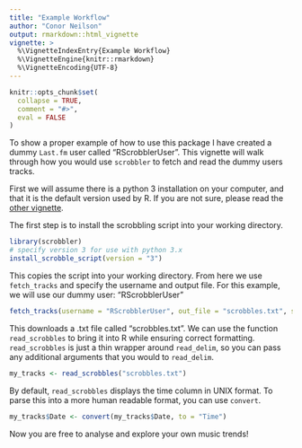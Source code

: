 ```yaml
---
title: "Example Workflow"
author: "Conor Neilson"
output: rmarkdown::html_vignette
vignette: >
  %\VignetteIndexEntry{Example Workflow}
  %\VignetteEngine{knitr::rmarkdown}
  %\VignetteEncoding{UTF-8}
---
```


```r
knitr::opts_chunk$set(
  collapse = TRUE,
  comment = "#>",
  eval = FALSE
)
```

To show a proper example of how to use this package I have created a dummy `Last.fm` user called "RScrobblerUser". This vignette will walk through how you would use `scrobbler` to fetch and read the dummy users tracks. 

First we will assume there is a python 3 installation on your computer, and that it is the default version used by R. If you are not sure, please read the [other vignette](changing-your-python-version.html).

The first step is to install the scrobbling script into your working directory.

```r
library(scrobbler)
# specify version 3 for use with python 3.x
install_scrobble_script(version = "3")
```

This copies the script into your working directory. From here we use `fetch_tracks` and specify the username and output file. For this example, we will use our dummy user: "RScrobblerUser"

```r
fetch_tracks(username = "RScrobblerUser", out_file = "scrobbles.txt", start_page = "1")
```

This downloads a .txt file called "scrobbles.txt". We can use the function `read_scrobbles` to bring it into R while ensuring correct formatting. `read_scrobbles` is just a thin wrapper around `read_delim`, so you can pass any additional arguments that you would to `read_delim`. 

```r
my_tracks <- read_scrobbles("scrobbles.txt")
```

By default, `read_scrobbles` displays the time column in UNIX format. To parse this into a more human readable format, you can use `convert`.

```r
my_tracks$Date <- convert(my_tracks$Date, to = "Time")
```

Now you are free to analyse and explore your own music trends!

